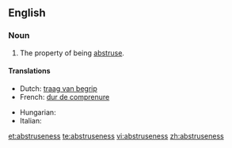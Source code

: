 ==English==

===Noun===
{{en-noun|-}}

# The property of being [[abstruse]].

====Translations====
{{trans-top|the property of being abstruse}}
* Dutch: [[traag van begrip]]
* French: [[dur de comprenure]]
{{trans-mid}}
* Hungarian: {{t|hu|homályosság}}
* Italian: {{t-|it|astruseria|f}}
{{trans-bottom}}

[[et:abstruseness]]
[[te:abstruseness]]
[[vi:abstruseness]]
[[zh:abstruseness]]